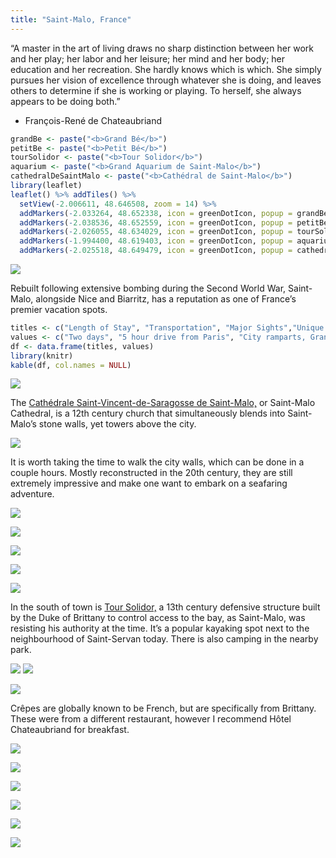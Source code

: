 ```yaml
---
title: "Saint-Malo, France"
---
```


“A master in the art of living draws no sharp distinction between her work and her play; her labor and her leisure; her mind and her body; her education and her recreation. She hardly knows which is which. She simply pursues her vision of excellence through whatever she is doing, and leaves others to determine if she is working or playing. To herself, she always appears to be doing both.”

- François-René de Chateaubriand

```r
grandBe <- paste("<b>Grand Bé</b>")
petitBe <- paste("<b>Petit Bé</b>")
tourSolidor <- paste("<b>Tour Solidor</b>")
aquarium <- paste("<b>Grand Aquarium de Saint-Malo</b>")
cathedralDeSaintMalo <- paste("<b>Cathédral de Saint-Malo</b>")
library(leaflet)
leaflet() %>% addTiles() %>%
  setView(-2.006611, 48.646508, zoom = 14) %>%
  addMarkers(-2.033264, 48.652338, icon = greenDotIcon, popup = grandBe) %>% # Grand Bé
  addMarkers(-2.038536, 48.652559, icon = greenDotIcon, popup = petitBe) %>% # Petit Bé
  addMarkers(-2.026055, 48.634029, icon = greenDotIcon, popup = tourSolidor) %>% # Tour Solidor
  addMarkers(-1.994400, 48.619403, icon = greenDotIcon, popup = aquarium) %>% # Grand Aquarium de Saint-Malo
  addMarkers(-2.025518, 48.649479, icon = greenDotIcon, popup = cathedralDeSaintMalo) # Saint-Malo Cathedral
```

![](./images/SaintMalo/saintmalo18.png)

Rebuilt following extensive bombing during the Second World War, Saint-Malo, alongside Nice and Biarritz, has a reputation as one of France's premier vacation spots. 

```r
titles <- c("Length of Stay", "Transportation", "Major Sights","Unique Foods", "Restaurant Recommendations")
values <- c("Two days", "5 hour drive from Paris", "City ramparts, Grand aquarium", "Crêpes", "Hôtel Chateaubriand")
df <- data.frame(titles, values)
library(knitr)
kable(df, col.names = NULL)
```

![](./images/SaintMalo/saintmalo19.png)

The [Cathédrale Saint-Vincent-de-Saragosse de Saint-Malo,](https://en.wikipedia.org/wiki/Saint-Malo_Cathedral) or Saint-Malo Cathedral, is a 12th century church that simultaneously blends into Saint-Malo's stone walls, yet towers above the city. 

![](./images/SaintMalo/saintmalo42.png)

It is worth taking the time to walk the city walls, which can be done in a couple hours. Mostly reconstructed in the 20th century, they are still extremely impressive and make one want to embark on a seafaring adventure.

![](./images/SaintMalo/saintmalo47.png)

![](./images/SaintMalo/saintmalo50.png)

![](./images/SaintMalo/saintmalo31.png)

![](./images/SaintMalo/saintmalo32.png)

![](./images/SaintMalo/saintmalo52.png)

In the south of town is [Tour Solidor,](https://en.wikipedia.org/wiki/Solidor_Tower) a 13th century defensive structure built by the Duke of Brittany to control access to the bay, as Saint-Malo, was resisting his authority at the time. It's a popular kayaking spot next to the neighbourhood of Saint-Servan today. There is also camping in the nearby park.

![](./images/SaintMalo/saintmalo9.png)
![](./images/SaintMalo/saintmalo44.png)

![](./images/SaintMalo/saintmalo24.png)

Crêpes are globally known to be French, but are specifically from Brittany. These were from a different restaurant, however I recommend Hôtel Chateaubriand for breakfast.

![](./images/SaintMalo/saintmalo4.png)

![](./images/SaintMalo/saintmalo6.png)

![](./images/SaintMalo/saintmalo7.png)

![](./images/SaintMalo/saintmalo45.png)

![](./images/SaintMalo/saintmalo38.png)

![](./images/SaintMalo/saintmalo16.png)
